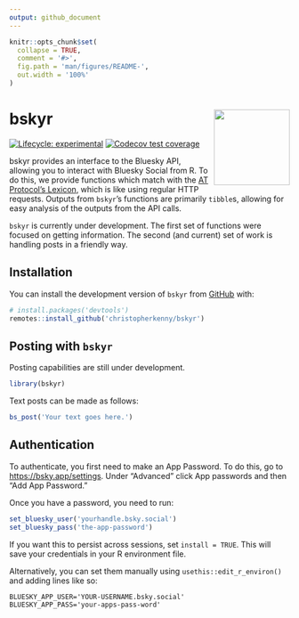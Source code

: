 ```yaml
---
output: github_document
---
```


<!-- README.md is generated from README.Rmd. Please edit that file -->

```r
knitr::opts_chunk$set(
  collapse = TRUE,
  comment = '#>',
  fig.path = 'man/figures/README-',
  out.width = '100%'
)
```

# bskyr <img src="man/figures/logo.png" align="right" height="136" alt="" />

<!-- badges: start -->
[![Lifecycle: experimental](https://img.shields.io/badge/lifecycle-experimental-orange.svg)](https://lifecycle.r-lib.org/articles/stages.html#experimental)
[![Codecov test coverage](https://codecov.io/gh/christopherkenny/bskyr/branch/main/graph/badge.svg)](https://app.codecov.io/gh/christopherkenny/bskyr?branch=main)
<!-- badges: end -->

bskyr provides an interface to the Bluesky API, allowing you to interact with Bluesky Social from R. 
To do this, we provide functions which match with the [AT Protocol's Lexicon](https://atproto.com/guides/lexicon), which is like using regular HTTP requests.
Outputs from `bskyr`'s functions are primarily `tibble`s, allowing for easy analysis of the outputs from the API calls.

`bskyr` is currently under development.
The first set of functions were focused on getting information.
The second (and current) set of work is handling posts in a friendly way.

## Installation

You can install the development version of `bskyr` from [GitHub](https://github.com/) with:

``` r
# install.packages('devtools')
remotes::install_github('christopherkenny/bskyr')
```

## Posting with `bskyr`

Posting capabilities are still under development.

```r
library(bskyr)
```

Text posts can be made as follows:

```r
bs_post('Your text goes here.')
```


## Authentication

To authenticate, you first need to make an App Password. 
To do this, go to <https://bsky.app/settings>.
Under "Advanced" click App passwords and then "Add App Password."

Once you have a password, you need to run:

```r
set_bluesky_user('yourhandle.bsky.social')
set_bluesky_pass('the-app-password')
```

If you want this to persist across sessions, set `install = TRUE`.
This will save your credentials in your R environment file.

Alternatively, you can set them manually using `usethis::edit_r_environ()` and adding lines like so:

```
BLUESKY_APP_USER='YOUR-USERNAME.bsky.social'
BLUESKY_APP_PASS='your-apps-pass-word'
```
